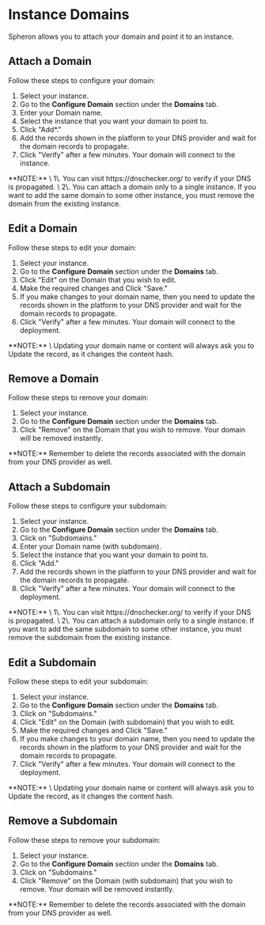 
# Instance Domains

Spheron allows you to attach your domain and point it to an instance.

## Attach a Domain

Follow these steps to configure your domain:

1. Select your instance.
2. Go to the **Configure Domain** section under the **Domains** tab.
3. Enter your Domain name.
4. Select the instance that you want your domain to point to.
5. Click "Add*."
6. Add the records shown in the platform to your DNS provider and wait for the domain records to propagate.
7. Click "Verify" after a few minutes. Your domain will connect to the instance.

<Callout type="info">
  **NOTE:** \
  1\. You can visit https://dnschecker.org/ to verify if your DNS is propagated. \
  2\. You can attach a domain only to a single instance. If you want to add the same domain to some other instance, you must remove the domain from the existing instance.
</Callout>

## Edit a Domain

Follow these steps to edit your domain:

1. Select your instance.
2. Go to the **Configure Domain** section under the **Domains** tab.
3. Click "Edit" on the Domain that you wish to edit.
4. Make the required changes and Click "Save."
5. If you make changes to your domain name, then you need to update the records shown in the platform to your DNS provider and wait for the domain records to propagate.
6. Click "Verify" after a few minutes. Your domain will connect to the deployment.

<Callout type="info">
  **NOTE:** \
  Updating your domain name or content will always ask you to Update the record, as it changes the content hash.
</Callout>

## Remove a Domain

Follow these steps to remove your domain:

1. Select your instance.
2. Go to the **Configure Domain** section under the **Domains** tab.
3. Click "Remove" on the Domain that you wish to remove. Your domain will be removed instantly.

<Callout type="info">
  **NOTE:** Remember to delete the records associated with the domain from your DNS provider as well.
</Callout>

## Attach a Subdomain

Follow these steps to configure your subdomain:

1. Select your instance.
2. Go to the **Configure Domain** section under the **Domains** tab.
3. Click on "Subdomains."
4. Enter your Domain name (with subdomain).
5. Select the instance that you want your domain to point to.
6. Click "Add."
7. Add the records shown in the platform to your DNS provider and wait for the domain records to propagate.
8. Click "Verify" after a few minutes. Your domain will connect to the deployment.

<Callout type="info">
  **NOTE:** \
  1\. You can visit https://dnschecker.org/ to verify if your DNS is propagated. \
  2\. You can attach a subdomain only to a single instance. If you want to add the same subdomain to some other instance, you must remove the subdomain from the existing instance.
</Callout>

## Edit a Subdomain

Follow these steps to edit your subdomain:

1. Select your instance.
2. Go to the **Configure Domain** section under the **Domains** tab.
3. Click on "Subdomains."
4. Click "Edit" on the Domain (with subdomain) that you wish to edit.
5. Make the required changes and Click "Save."
6. If you make changes to your domain name, then you need to update the records shown in the platform to your DNS provider and wait for the domain records to propagate.
7. Click "Verify" after a few minutes. Your domain will connect to the deployment.

<Callout type="info">
  **NOTE:** \
  Updating your domain name or content will always ask you to Update the record, as it changes the content hash.
</Callout>

## Remove a Subdomain

Follow these steps to remove your subdomain:

1. Select your instance.
2. Go to the **Configure Domain** section under the **Domains** tab.
3. Click on "Subdomains."
4. Click "Remove" on the Domain (with subdomain) that you wish to remove. Your domain will be removed instantly.

<Callout type="info">
  **NOTE:** Remember to delete the records associated with the domain from your DNS provider as well.
</Callout>

<Navigation name="Instance Domains" />
